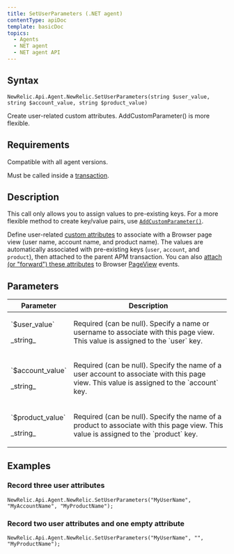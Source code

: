 ```yaml
---
title: SetUserParameters (.NET agent)
contentType: apiDoc
template: basicDoc
topics:
  - Agents
  - NET agent
  - NET agent API
---
```


## Syntax

```
NewRelic.Api.Agent.NewRelic.SetUserParameters(string $user_value, string $account_value, string $product_value)
```

Create user-related custom attributes. AddCustomParameter() is more flexible.

## Requirements

Compatible with all agent versions.

Must be called inside a [transaction](/docs/accounts-partnerships/education/getting-started-new-relic/glossary#transaction).

## Description

<div className="callout-tip"><p>This call only allows you to assign values to pre-existing keys. For a more flexible method to create key/value pairs, use <a href="/docs/agents/net-agent/net-agent-api/addcustomparameter-net-agent"><code>AddCustomParameter()</code></a>.</p></div>

Define user-related [custom attributes](/docs/agents/manage-apm-agents/agent-metrics/agent-attributes) to associate with a Browser page view (user name, account name, and product name). The values are automatically associated with pre-existing keys (`user`, `account`, and `product`), then attached to the parent APM transaction. You can also [attach (or "forward") these attributes](/docs/insights/new-relic-insights/decorating-events/insights-custom-attributes#forwarding-attributes) to Browser [PageView](/docs/agents/manage-apm-agents/agent-metrics/agent-attributes#destinations) events.

## Parameters

<table>
  <thead>
    <tr>
      <th width="25%">
        Parameter
      </th>
      <th>
        Description
      </th>
    </tr>
  </thead>
  <tbody>
    <tr>
      <td>
        <p>`$user_value`</p><p>_string_</p>
      </td>
      <td>
        Required (can be null). Specify a name or username to associate with this page view. This value is assigned to the `user` key.
      </td>
    </tr>
    <tr>
      <td>
        <p>`$account_value`</p><p>_string_</p>
      </td>
      <td>
        <p>Required (can be null). Specify the name of a user account to associate with this page view. This value is assigned to the `account` key.</p>
      </td>
    </tr>
    <tr>
      <td>
        <p>`$product_value`</p><p>_string_</p>
      </td>
      <td>
        <p>Required (can be null). Specify the name of a product to associate with this page view. This value is assigned to the `product` key.</p>
      </td>
    </tr>
  </tbody>
</table>

## Examples

### Record three user attributes

```
NewRelic.Api.Agent.NewRelic.SetUserParameters("MyUserName", "MyAccountName", "MyProductName");
```

### Record two user attributes and one empty attribute

```
NewRelic.Api.Agent.NewRelic.SetUserParameters("MyUserName", "", "MyProductName");
```